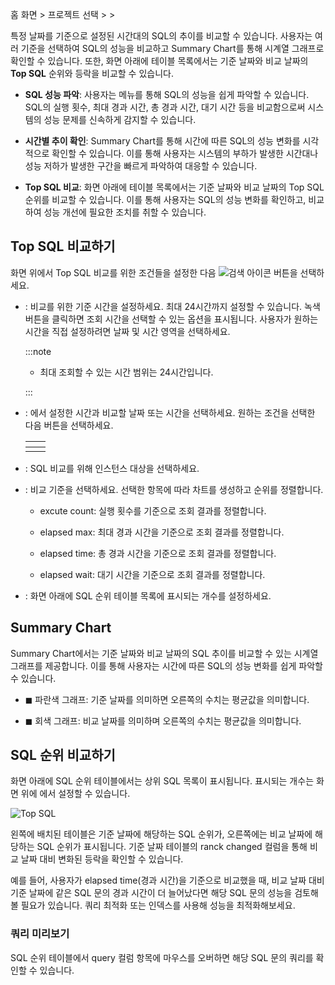 홈 화면 &gt; 프로젝트 선택 &gt; <Cmdname sid="side_analysis" className="uitext" /> &gt; <Cmdname sid="side_dbTopSqlComparison" className="uitext" />

특정 날짜를 기준으로 설정된 시간대의 SQL의 추이를 비교할 수 있습니다. 사용자는 여러 기준을 선택하여 SQL의 성능을 비교하고 <UI>Summary Chart</UI>를 통해 시계열 그래프로 확인할 수 있습니다. 또한, 화면 아래에 테이블 목록에서는 기준 날짜와 비교 날짜의 **Top SQL** 순위와 등락을 비교할 수 있습니다.

<ImgLang img="db-analysis-compare-top-sql.png" desc="Top SQL 비교" />

* **SQL 성능 파악**: 사용자는 <Cmdname sid="side_dbTopSqlComparison" className="uitext" /> 메뉴를 통해 SQL의 성능을 쉽게 파악할 수 있습니다. SQL의 실행 횟수, 최대 경과 시간, 총 경과 시간, 대기 시간 등을 비교함으로써 시스템의 성능 문제를 신속하게 감지할 수 있습니다.

* **시간별 추이 확인**: <UI>Summary Chart</UI>를 통해 시간에 따른 SQL의 성능 변화를 시각적으로 확인할 수 있습니다. 이를 통해 사용자는 시스템의 부하가 발생한 시간대나 성능 저하가 발생한 구간을 빠르게 파악하여 대응할 수 있습니다.

* **Top SQL 비교**: 화면 아래에 테이블 목록에서는 기준 날짜와 비교 날짜의 Top SQL 순위를 비교할 수 있습니다. 이를 통해 사용자는 SQL의 성능 변화를 확인하고, 비교하여 성능 개선에 필요한 조치를 취할 수 있습니다.

## Top SQL 비교하기

화면 위에서 Top SQL 비교를 위한 조건들을 설정한 다음 ![검색 아이콘](/img/ico-btn-search.png) 버튼을 선택하세요.

* <Cmdname sid="reference_time" className="uitext" />: 비교를 위한 기준 시간을 설정하세요. 최대 24시간까지 설정할 수 있습니다. 녹색 버튼을 클릭하면 조회 시간을 선택할 수 있는 옵션을 표시됩니다. 사용자가 원하는 시간을 직접 설정하려면 날짜 및 시간 영역을 선택하세요.

  :::note

  * 최대 조회할 수 있는 시간 범위는 24시간입니다.

  :::

* <Cmdname sid="ITM08026" className="uitext" />: <Cmdname sid="reference_time" className="uitext" />에서 설정한 시간과 비교할 날짜 또는 시간을 선택하세요. 원하는 조건을 선택한 다음 <Cmdname sid="BTN06053" className="uitext" /> 버튼을 선택하세요.

  | <Cmdname sid="move_date" className="uitext" /> | <Cmdname sid="ITM08027" className="uitext" /> |
  | :--: | :--: |
  | <ImgLang img="db-analysis-comapre-top-sql-date.png" desc="일시" /> | <ImgLang img="db-analysis-comapre-top-sql-time.png" desc="시간" /> |

* <Cmdname sid="instance" className="uitext" />: SQL 비교를 위해 인스턴스 대상을 선택하세요.

* <Cmdname sid="TTL06346" className="uitext" />: 비교 기준을 선택하세요. 선택한 항목에 따라 차트를 생성하고 순위를 정렬합니다.

  * <UI>excute count</UI>: 실행 횟수를 기준으로 조회 결과를 정렬합니다.

  * <UI>elapsed max</UI>: 최대 경과 시간을 기준으로 조회 결과를 정렬합니다.

  * <UI>elapsed time</UI>: 총 경과 시간을 기준으로 조회 결과를 정렬합니다.

  * <UI>elapsed wait</UI>: 대기 시간을 기준으로 조회 결과를 정렬합니다.

* <Cmdname sid="TTL07773" className="uitext" />: 화면 아래에 SQL 순위 테이블 목록에 표시되는 개수를 설정하세요.

## Summary Chart

<UI>Summary Chart</UI>에서는 기준 날짜와 비교 날짜의 SQL 추이를 비교할 수 있는 시계열 그래프를 제공합니다. 이를 통해 사용자는 시간에 따른 SQL의 성능 변화를 쉽게 파악할 수 있습니다.

<ImgLang img="db-analysis-comapre-top-sql-summary-chart.png" desc="Summary Chart" />

* <span class="normal">◼︎</span> 파란색 그래프: 기준 날짜를 의미하면 오른쪽의 수치는 평균값을 의미합니다.

* <span class="mstop">◼︎</span> 회색 그래프: 비교 날짜를 의미하며 오른쪽의 수치는 평균값을 의미합니다.

## SQL 순위 비교하기

화면 아래에 SQL 순위 테이블에서는 상위 SQL 목록이 표시됩니다. 표시되는 개수는 화면 위에 <Cmdname sid="TTL07773" className="uitext" />에서 설정할 수 있습니다.

![Top SQL](/img/db-analysis-comapre-top-sql-table.png)

왼쪽에 배치된 테이블은 기준 날짜에 해당하는 SQL 순위가, 오른쪽에는 비교 날짜에 해당하는 SQL 순위가 표시됩니다. 기준 날짜 테이블의 <UI>ranck changed</UI> 컬럼을 통해 비교 날짜 대비 변화된 등락을 확인할 수 있습니다.

예를 들어, 사용자가 <UI>elapsed time</UI>(경과 시간)을 기준으로 비교했을 때, 비교 날짜 대비 기준 날짜에 같은 SQL 문의 경과 시간이 더 늘어났다면 해당 SQL 문의 성능을 검토해볼 필요가 있습니다. 쿼리 최적화 또는 인덱스를 사용해 성능을 최적화해보세요.

### 쿼리 미리보기

<ImgLang img="db-analysis-comapre-top-sql-table-preview-query.png" desc="쿼리 미리보기" />

SQL 순위 테이블에서 <UI>query</UI> 컬럼 항목에 마우스를 오버하면 해당 SQL 문의 쿼리를 확인할 수 있습니다.